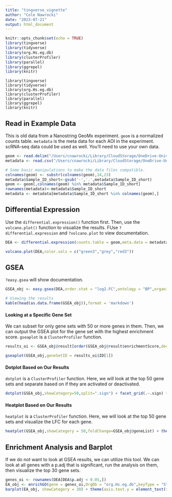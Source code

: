 ```yaml
---
title: "tingverse_vignette"
author: "Cole Nawrocki"
date: "2023-07-21"
output: html_document
---
```


```r
knitr::opts_chunk$set(echo = TRUE)
library(tingverse)
library(tidyverse)
library(org.Hs.eg.db)
library(clusterProfiler)
library(parallel)
library(ggrepel)
library(knitr)
```

```
library(tingverse)
library(tidyverse)
library(org.Hs.eg.db)
library(clusterProfiler)
library(parallel)
library(ggrepel)
library(knitr)
```

## Read in Example Data 
This is old data from a Nanostring GeoMx experiment. `geom` is a normalized counts table. `metadata` is the meta data for each AOI in the experiment. scRNA-seq data could be used as well. You'll need to use your own data.

```r
geom <- read.delim("/Users/cnawrocki/Library/CloudStorage/OneDrive-UniversityofVirginia/Ting Lab/Summer 2022/COLE/HCC/GeoMx/Data/qNormCounts.tsv")
metadata <- read.csv("/Users/cnawrocki/Library/CloudStorage/OneDrive-UniversityofVirginia/Ting Lab/Summer 2022/COLE/HCC/GeoMx/Data/meta_small.csv")

# Some basic manipulations to make the data files compatible. 
colnames(geom) <- substr(colnames(geom),14,23)
metadata$Sample_ID_short<-gsub('-','.',metadata$Sample_ID_short)
geom <- geom[,colnames(geom) %in% metadata$Sample_ID_short]
rownames(metadata)<-metadata$Sample_ID_short
metadata <- metadata[metadata$Sample_ID_short %in% colnames(geom),]
```

## Differential Expression
Use the `differential.expression()` function first. Then, use the `volcano.plot()` function to visualize the results. FUse `?differential.expression` and `?volcano.plot` to view documentation.

```r
DEA <- differential.expression(counts.table = geom,meta.data = metadata,meta.feature = "Tissue_Type",value.1 = "Tumor",value.2 = "Vessel",test = "wilcox")

volcano.plot(DEA,color.vals = c("green3","grey","red3"))
```

## GSEA
`?easy.gsea` will show documentation.

```r
GSEA_obj <- easy.gsea(DEA,order.stat = "log2.FC",ontology = "BP",organism = "human")

# Viewing the results
kable(head(as.data.frame(GSEA_obj)),format = 'markdown')
```

#### Looking at a Specific Gene Set
We can subset for only gene sets with 50 or more genes in them. Then, we can output the GSEA plot for the gene set with the highest enrichment score. `gseaplot` is a `ClusterProfiler` function.

```r
results_oi <- GSEA_obj@result[order(GSEA_obj@result$enrichmentScore,decreasing = T) & GSEA_obj@result$setSize > 50,]

gseaplot(GSEA_obj,geneSetID = results_oi$ID[1])
```

#### Dotplot Based on Our Results
`dotplot` is a `ClusterProfiler` function. Here, we will look at the top 50 gene sets and separate based on if they are activated or deactivated.

```r
dotplot(GSEA_obj,showCategory=50,split=".sign") + facet_grid(.~.sign) + theme(axis.text.y = element_text(size = 3))
```

#### Heatplot Based on Our Results
`heatplot` is a `ClusterProfiler` function. Here, we will look at the top 50 gene sets and visualize the LFC for each gene.

```r
heatplot(GSEA_obj,showCategory = 50,foldChange=GSEA_obj@geneList) + theme(axis.text.y = element_text(size = 4))
```

## Enrichment Analysis and Barplot
If we do not want to look at GSEA results, we can utilize this tool. We can look at all genes with a p.adj that is significant, run the analysis on them, then visualize the top 30 gene sets.

```r
genes_oi <- rownames(DEA[DEA$p.adj < 0.05,])
EA_obj <- enrichGO(gene = genes_oi,OrgDb = "org.Hs.eg.db",keyType = "SYMBOL",ont = "BP")
barplot(EA_obj, showCategory = 30) + theme(axis.text.y = element_text(size = 4))
```
